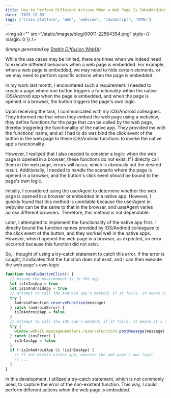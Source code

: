 ```yaml
---
title: How to Perform Different Actions When a Web Page Is Embedded/Not Embedded in a Mobile App
date: '2023-12-03'
tags: ['Cross platform', 'Web', 'webview', 'JavaScript', 'HTML']
---
```


<img alt="" src="/static/images/blog/00011-22564354.png" style={{ margin: 0 }} />

_(Image generated by [Stable Diffusion WebUI](https://github.com/AUTOMATIC1111/stable-diffusion-webui))_

While the use cases may be limited, there are times when we indeed need to execute different behaviors when a web page is embedded. For example, when a web page is embedded, we may need to hide certain elements, or we may need to perform specific actions when the page is embedded.

In my work last month, I encountered such a requirement: I needed to create a page where one button triggers a functionality within the native iOS/Android app when the page is embedded, and when the page is opened in a browser, the button triggers the page's own logic.

Upon receiving the task, I communicated with my iOS/Android colleagues. They informed me that when they embed the web page using a webview, they define functions for the page that can be called by the web page, thereby triggering the functionality of the native app. They provided me with the functions' name, and all I had to do was bind the click event of the button in the web page to these iOS/Android functions to invoke the native app's functionality.

However, I realized that I also needed to consider a logic: when the web page is opened in a browser, these functions do not exist. If I directly call them in the web page, errors will occur, which is obviously not the desired result. Additionally, I needed to handle the scenario where the page is opened in a browser, and the button's click event should be bound to the page's own logic.

Initially, I considered using the userAgent to determine whether the web page is opened in a browser or embedded in a native app. However, I quickly found that this method is unreliable because the userAgent in webview can be the same to that in the browser, and userAgent varies across different browsers. Therefore, this method is not dependable.

Later, I attempted to implement the functionality of the native app first. I directly bound the function names provided by iOS/Android colleagues to the click event of the button, and they worked well in the native apps. However, when I opened the web page in a browser, as expected, an error occurred because this function did not exist.

So, I thought of using a try-catch statement to catch this error. If the error is caught, it indicates that the function does not exist, and I can then execute the web page's own logic.

```js
function handleButtonClick() {
  // Assume the environment is in the app
  let isInIosApp = true
  let isInAndroidApp = true
  // Attempt to call the Android app's method; if it fails, it means it's not within the app
  try {
    AndroidFunction.reserveFunction(message)
  } catch (androidError) {
    isInAndroidApp = false
  }
  // Attempt to call the iOS app's method; if it fails, it means it's not within the app
  try {
    window.webkit.messageHandlers.reserveFunction.postMessage(message)
  } catch (iosError) {
    isInIosApp = false
  }
  if (!isInAndroidApp && !isInIosApp) {
    // If not within either app, execute the web page's own logic
    // ...
  }
}
```

In this development, I utilized a try-catch statement, which is not commonly used, to capture the error of the non-existent function. This way, I could perform different actions when the web page is embedded.
